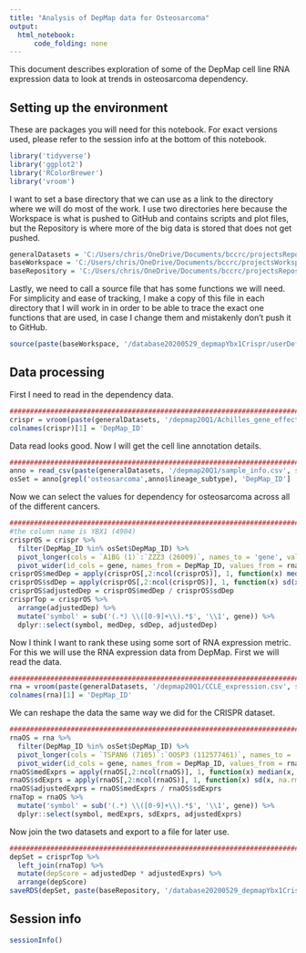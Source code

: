 ```yaml
---
title: "Analysis of DepMap data for Osteosarcoma"
output:
  html_notebook:
      code_folding: none
---
```


This document describes exploration of some of the DepMap cell line RNA expression data to look at trends in osteosarcoma dependency.

## Setting up the environment

These are packages you will need for this notebook. For exact versions used, please refer to the session info at the bottom of this notebook.

```r
library('tidyverse')
library('ggplot2')
library('RColorBrewer')
library('vroom')
```

I want to set a base directory that we can use as a link to the directory where we will do most of the work. I use two directories here because the Workspace is what is pushed to GitHub and contains scripts and plot files, but the Repository is where more of the big data is stored that does not get pushed.

```r
generalDatasets = 'C:/Users/chris/OneDrive/Documents/bccrc/projectsRepository/generalDatasets'
baseWorkspace = 'C:/Users/chris/OneDrive/Documents/bccrc/projectsWorkspace/sorensenLab/relatedToYbx1'
baseRepository = 'C:/Users/chris/OneDrive/Documents/bccrc/projectsRepository/sorensenLab/relatedToYbx1'
```

Lastly, we need to call a source file that has some functions we will need. For simplicity and ease of tracking, I make a copy of this file in each directory that I will work in in order to be able to trace the exact one functions that are used, in case I change them and mistakenly don't push it to GitHub.

```r
source(paste(baseWorkspace, '/database20200529_depmapYbx1Crispr/userDefinedFunctions.R', sep = ''))
```

## Data processing

First I need to read in the dependency data.

```r
##########################################################################################
crispr = vroom(paste(generalDatasets, '/depmap20Q1/Achilles_gene_effect.csv', sep = ''))
colnames(crispr)[1] = 'DepMap_ID'
```

Data read looks good. Now I will get the cell line annotation details.

```r
##########################################################################################
anno = read_csv(paste(generalDatasets, '/depmap20Q1/sample_info.csv', sep = ''))
osSet = anno[grepl('osteosarcoma',anno$lineage_subtype), 'DepMap_ID']
```

Now we can select the values for dependency for osteosarcoma across all of the different cancers.

```r
##########################################################################################
#the column name is YBX1 (4904)
crisprOS = crispr %>%
  filter(DepMap_ID %in% osSet$DepMap_ID) %>%
  pivot_longer(cols = `A1BG (1)`:`ZZZ3 (26009)`, names_to = 'gene', values_to = 'rnaExp') %>%
  pivot_wider(id_cols = gene, names_from = DepMap_ID, values_from = rnaExp)
crisprOS$medDep = apply(crisprOS[,2:ncol(crisprOS)], 1, function(x) median(x, na.rm = TRUE))
crisprOS$sdDep = apply(crisprOS[,2:ncol(crisprOS)], 1, function(x) sd(x, na.rm = TRUE))
crisprOS$adjustedDep = crisprOS$medDep / crisprOS$sdDep
crisprTop = crisprOS %>%
  arrange(adjustedDep) %>%
  mutate('symbol' = sub('(.*) \\([0-9]+\\).*$', '\\1', gene)) %>%
  dplyr::select(symbol, medDep, sdDep, adjustedDep)
```

Now I think I want to rank these using some sort of RNA expression metric. For this we will use the RNA expression data from DepMap. First we will read the data.

```r
##########################################################################################
rna = vroom(paste(generalDatasets, '/depmap20Q1/CCLE_expression.csv', sep = ''))
colnames(rna)[1] = 'DepMap_ID'
```

We can reshape the data the same way we did for the CRISPR dataset.

```r
##########################################################################################
rnaOS = rna %>%
  filter(DepMap_ID %in% osSet$DepMap_ID) %>%
  pivot_longer(cols = `TSPAN6 (7105)`:`OOSP3 (112577461)`, names_to = 'gene', values_to = 'rnaExp') %>%
  pivot_wider(id_cols = gene, names_from = DepMap_ID, values_from = rnaExp)
rnaOS$medExprs = apply(rnaOS[,2:ncol(rnaOS)], 1, function(x) median(x, na.rm = TRUE))
rnaOS$sdExprs = apply(rnaOS[,2:ncol(rnaOS)], 1, function(x) sd(x, na.rm = TRUE))
rnaOS$adjustedExprs = rnaOS$medExprs / rnaOS$sdExprs
rnaTop = rnaOS %>%
  mutate('symbol' = sub('(.*) \\([0-9]+\\).*$', '\\1', gene)) %>%
  dplyr::select(symbol, medExprs, sdExprs, adjustedExprs)
```

Now join the two datasets and export to a file for later use.

```r
##########################################################################################
depSet = crisprTop %>%
  left_join(rnaTop) %>%
  mutate(depScore = adjustedDep * adjustedExprs) %>%
  arrange(depScore)
saveRDS(depSet, paste(baseRepository, '/database20200529_depmapYbx1Crispr/dataset_osteoRnaExprsCrisprDep.rds', sep = ''))
```




## Session info

```r
sessionInfo()
```


